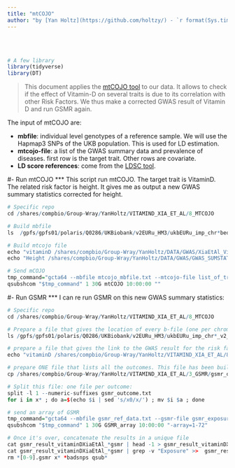 ```yaml
---
title: "mtCOJO"
author: "by [Yan Holtz](https://github.com/holtzy/) - `r format(Sys.time(), '%d %B %Y')`"
---
```



<br><br>
```r
# A few library
library(tidyverse)
library(DT)
```

>This document applies the [mtCOJO tool]("http://cnsgenomics.com/software/gcta/#mtCOJO") to our data. It allows to check if the effect of Vitamin-D on several traits is due to its correlation with other Risk Factors. We thus make a corrected GWAS result of Vitamin D and run GSMR again.


The input of mtCOJO are:

- **mbfile**:  individual level genotypes of a reference sample. We will use the Hapmap3 SNPs of the UKB population. This is used for LD estimation.
- **mtcojo-file**: a list of the GWAS summary data and prevalence of diseases. first row is the target trait. Other rows are covariate.
- **LD score references**: come from the [LDSC tool](https://github.com/bulik/ldsc).


#- Run mtCOJO
***
This script run mtCOJO. The target trait is VitaminD. The related risk factor is height. It gives me as output a new GWAS summary statistics corrected for height.
```r
# Specific repo
cd /shares/compbio/Group-Wray/YanHoltz/VITAMIND_XIA_ET_AL/8_MTCOJO

# Build mbfile
ls  /gpfs/gpfs01/polaris/Q0286/UKBiobank/v2EURu_HM3/ukbEURu_imp_chr*bed | sed 's/.bed//' > mtcojo_mbfile.txt

# Build mtcojo file
echo "vitaminD /shares/compbio/Group-Wray/YanHoltz/DATA/GWAS/XiaEtAl_VitaminD/GWAS_vitaminD_XiaEtAL.ma" > list_of_trait.txt
echo "Height /shares/compbio/Group-Wray/YanHoltz/DATA/GWAS/GWAS_SUMSTAT/height_giant_2014.txt" >> list_of_trait.txt

# Send mCOJO
tmp_command="gcta64 --mbfile mtcojo_mbfile.txt --mtcojo-file list_of_trait.txt --ref-ld-chr eur_w_ld_chr/ --w-ld-chr eur_w_ld_chr/ --out mtcojo_result_vitaminD"
qsubshcom "$tmp_command" 1 30G mtCOJO 10:00:00 ""
```



#- Run GSMR
***
I can re run GSMR on this new GWAS summary statistics:
```r
# Specific repo
cd /shares/compbio/Group-Wray/YanHoltz/VITAMIND_XIA_ET_AL/8_MTCOJO

# Prepare a file that gives the location of every b-file (one per chromosome)
ls /gpfs/gpfs01/polaris/Q0286/UKBiobank/v2EURu_HM3/ukbEURu_imp_chr*_v2_HM3_QC.bed | sed 's/.bed//' > gsmr_ref_data.txt

# prepare a file that gives the link to the GWAS result for the risk factor = Vitamin D
echo "vitaminD /shares/compbio/Group-Wray/YanHoltz/VITAMIND_XIA_ET_AL/8_MTCOJO/mtcojo_result_vitaminD" > gsmr_exposure.txt

# prepare ONE file that lists all the outcomes. This file has been build in Excel format locally
cp /shares/compbio/Group-Wray/YanHoltz/VITAMIND_XIA_ET_AL/3_GSMR/gsmr_outcome.txt .

# Split this file: one file per outcome:
split -l 1 --numeric-suffixes gsmr_outcome.txt 
for i in x* ; do a=$(echo $i | sed 's/x0/x/') ; mv $i $a ; done

# send an array of GSMR
tmp_command="gcta64 --mbfile gsmr_ref_data.txt --gsmr-file gsmr_exposure.txt x{TASK_ID}  --gsmr-direction 1 --out gsmr_reverse_result_vitaminDXiaEtAl_{TASK_ID}"
qsubshcom "$tmp_command" 1 30G GSMR_array 10:00:00 "-array=1-72"

# Once it's over, concatenate the results in a unique file
cat gsmr_result_vitaminDXiaEtAl_*gsmr | head -1 > gsmr_result_vitaminDXiaEtAl.gsmr
cat gsmr_result_vitaminDXiaEtAl_*gsmr | grep -v "Exposure" >>  gsmr_result_vitaminDXiaEtAl.gsmr
rm *[0-9].gsmr x* *badsnps qsub*
```



